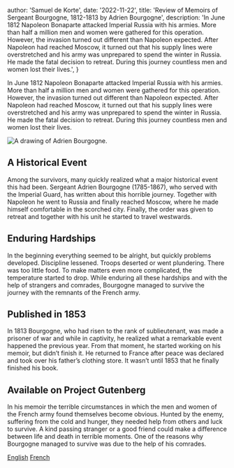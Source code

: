 


  author: 'Samuel de Korte',
  date: '2022-11-22',
  title: 'Review of Memoirs of Sergeant Bourgogne, 1812-1813 by Adrien Bourgogne',
  description:
    'In June 1812 Napoleon Bonaparte attacked Imperial Russia with his armies. More than half a million men and women were gathered for this operation. However, the invasion turned out different than Napoleon expected. After Napoleon had reached Moscow, it turned out that his supply lines were overstretched and his army was unprepared to spend the winter in Russia. He made the fatal decision to retreat. During this journey countless men and women lost their lives.',
}


In June 1812 Napoleon Bonaparte attacked Imperial Russia with his armies. More than half a million men and women were gathered for this operation. However, the invasion turned out different than Napoleon expected. After Napoleon had reached Moscow, it turned out that his supply lines were overstretched and his army was unprepared to spend the winter in Russia. He made the fatal decision to retreat. During this journey countless men and women lost their lives.

<Image
                src={Bourgogne}
                alt="A drawing of Adrien Bourgogne."
                sizes="(min-width: 720px) 32rem, 20rem"
                className="aspect-square rotate-0 rounded-2xl bg-stone-100 object-cover dark:bg-stone-800"
              />

## A Historical Event

Among the survivors, many quickly realized what a major historical event this had been. Sergeant Adrien Bourgogne (1785-1867), who served with the Imperial Guard, has written about this horrible journey. Together with Napoleon he went to Russia and finally reached Moscow, where he made himself comfortable in the scorched city. Finally, the order was given to retreat and together with his unit he started to travel westwards. 

## Enduring Hardships

In the beginning everything seemed to be alright, but quickly problems developed. Discipline lessened. Troops deserted or went plundering. There was too little food. To make matters even more complicated, the temperature started to drop. While enduring all these hardships and with the help of strangers and comrades, Bourgogne managed to survive the journey with the remnants of the French army. 

## Published in 1853
In 1813 Bourgogne, who had risen to the rank of sublieutenant, was made a prisoner of war and while in captivity, he realized what a remarkable event happened the previous year. From that moment, he started working on his memoir, but didn’t finish it. He returned to France after peace was declared and took over his father’s clothing store. It wasn’t until 1853 that he finally finished his book.

## Available on Project Gutenberg
In his memoir the terrible circumstances in which the men and women of the French army found themselves become obvious. Hunted by the enemy, suffering from the cold and hunger, they needed help from others and luck to survive. A kind passing stranger or a good friend could make a difference between life and death in terrible moments. One of the reasons why Bourgogne managed to survive was due to the help of his comrades. 

[English](https://www.gutenberg.org/ebooks/59489)
[French](https://www.gutenberg.org/ebooks/11176)

